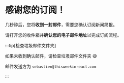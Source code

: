 # 感谢您的订阅！

几秒钟后，您将**收到一封邮件**，需要您确认订阅新闻简报。

请打开您的收件箱并**确认您的电子邮件地址**以完成订阅流程。

:::tip[检查垃圾邮件文件夹]

如果未收到确认邮件，请检查垃圾邮件文件夹 😅

邮件发送方为 `sebastien@thisweekinreact.com`

:::